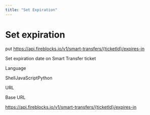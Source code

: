 ```yaml
---
title: "Set Expiration"
---
```

  
  # Set expiration

put https://api.fireblocks.io/v1/smart-transfers/{ticketId}/expires-in

Set expiration date on Smart Transfer ticket

Language

ShellJavaScriptPython

URL

Base URL

https://api.fireblocks.io/v1/smart-transfers/{ticketId}/expires-in